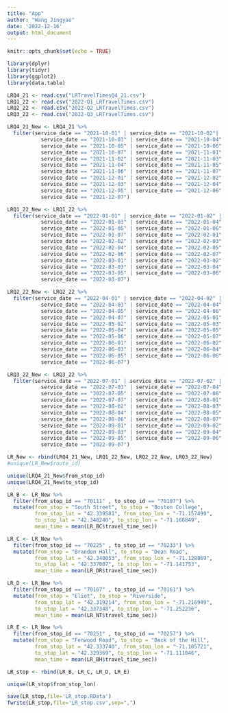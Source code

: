 ```yaml
---
title: "App"
author: "Wang Jingyao"
date: '2022-12-16'
output: html_document
---
```


```r
knitr::opts_chunk$set(echo = TRUE)
```

```r
library(dplyr)
library(tidyr)
library(ggplot2)
library(data.table)
```


```r
LRQ4_21 <- read.csv("LRTravelTimesQ4_21.csv")
LRQ1_22 <- read.csv("2022-Q1_LRTravelTimes.csv")
LRQ2_22 <- read.csv("2022-Q2_LRTravelTimes.csv")
LRQ3_22 <- read.csv("2022-Q3_LRTravelTimes.csv")
```

```r
LRQ4_21_New <- LRQ4_21 %>%
  filter(service_date == "2021-10-01" | service_date == "2021-10-02"|
           service_date == "2021-10-03" | service_date == "2021-10-04"|
           service_date == "2021-10-05" | service_date == "2021-10-06"|
           service_date == "2021-10-07" | service_date == "2021-11-01"| 
           service_date == "2021-11-02" | service_date == "2021-11-03"| 
           service_date == "2021-11-04" | service_date == "2021-11-05"| 
           service_date == "2021-11-06" | service_date == "2021-11-07"| 
           service_date == "2021-12-01" | service_date == "2021-12-02"| 
           service_date == "2021-12-03" | service_date == "2021-12-04"| 
           service_date == "2021-12-05" | service_date == "2021-12-06" | 
           service_date == "2021-12-07")

LRQ1_22_New <- LRQ1_22 %>%
  filter(service_date == "2022-01-01" | service_date == "2022-01-02" |
           service_date == "2022-01-03" | service_date == "2022-01-04" |
           service_date == "2022-01-05" | service_date == "2022-01-06" |
           service_date == "2022-01-07" | service_date == "2022-02-01" |
           service_date == "2022-02-02" | service_date == "2022-02-03" |
           service_date == "2022-02-04" | service_date == "2022-02-05" |
           service_date == "2022-02-06" | service_date == "2022-02-07" |
           service_date == "2022-03-01" | service_date == "2022-03-02" |
           service_date == "2022-03-03" | service_date == "2022-03-04" |
           service_date == "2022-03-05" | service_date == "2022-03-06" |
           service_date == "2022-03-07")

LRQ2_22_New <- LRQ2_22 %>%
  filter(service_date == "2022-04-01" | service_date == "2022-04-02" |
           service_date == "2022-04-03" | service_date == "2022-04-04" |
           service_date == "2022-04-05" | service_date == "2022-04-06" |
           service_date == "2022-04-07" | service_date == "2022-05-01" |
           service_date == "2022-05-02" | service_date == "2022-05-03" |
           service_date == "2022-05-04" | service_date == "2022-05-05" |
           service_date == "2022-05-06" | service_date == "2022-05-07" |
           service_date == "2022-06-01" | service_date == "2022-06-02" |
           service_date == "2022-06-03" | service_date == "2022-06-04" |
           service_date == "2022-06-05" | service_date == "2022-06-06" |
           service_date == "2022-06-07")

LRQ3_22_New <- LRQ3_22 %>%
  filter(service_date == "2022-07-01" | service_date == "2022-07-02" |
           service_date == "2022-07-03" | service_date == "2022-07-04" |
           service_date == "2022-07-05" | service_date == "2022-07-06" |
           service_date == "2022-07-07" | service_date == "2022-08-01" |
           service_date == "2022-08-02" | service_date == "2022-08-03" |
           service_date == "2022-08-04" | service_date == "2022-08-05" |
           service_date == "2022-08-06" | service_date == "2022-08-07" |
           service_date == "2022-09-01" | service_date == "2022-09-02" |
           service_date == "2022-09-03" | service_date == "2022-09-04" |
           service_date == "2022-09-05" | service_date == "2022-09-06" |
           service_date == "2022-09-07")
```

```r
LR_New <- rbind(LRQ4_21_New, LRQ1_22_New, LRQ2_22_New, LRQ3_22_New)
#unique(LR_New$route_id)
```

```r
unique(LRQ4_21_New$from_stop_id)
unique(LRQ4_21_New$to_stop_id)
```

```r
LR_B <- LR_New %>%
  filter(from_stop_id == "70111" , to_stop_id == "70107") %>% 
  mutate(from_stop = "South Street", to_stop = "Boston College",
         from_stop_lat = "42.339581", from_stop_lon = "-71.157499",
         to_stop_lat = "42.340240", to_stop_lon = "-71.166849",
         mean_time = mean(LR_BC$travel_time_sec))

LR_C <- LR_New %>%
  filter(from_stop_id == "70225" , to_stop_id == "70233") %>%
  mutate(from_stop = "Brandon Hall", to_stop = "Dean Road",
         from_stop_lat = "42.340053", from_stop_lon = "-71.128869",
         to_stop_lat = "42.337807", to_stop_lon = "-71.141753",
         mean_time = mean(LR_DR$travel_time_sec))

LR_D <- LR_New %>%
  filter(from_stop_id == "70167" , to_stop_id == "70161") %>%
  mutate(from_stop = "Eliot", to_stop = "Riverside",
         from_stop_lat = "42.319214", from_stop_lon = "-71.216949",
         to_stop_lat = "42.337348", to_stop_lon = "-71.252236",
         mean_time = mean(LR_NT$travel_time_sec))

LR_E <- LR_New %>%
  filter(from_stop_id == "70251" , to_stop_id == "70257") %>%
  mutate(from_stop = "Fenwood Road", to_stop = "Back of the Hill",
         from_stop_lat = "42.333740", from_stop_lon = "-71.105721",
         to_stop_lat = "42.329369", to_stop_lon = "-71.111046",
         mean_time = mean(LR_BH$travel_time_sec))
```

```r
LR_stop <- rbind(LR_B, LR_C, LR_D, LR_E)

unique(LR_stop$from_stop_lon)
```

```r
save(LR_stop,file='LR_stop.RData')
fwrite(LR_stop,file='LR_stop.csv',sep=",")
```


